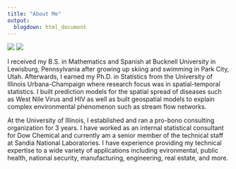 ```yaml
---
title: "About Me"
output: 
  blogdown: html_document
---
```


![](/img/shand-lyndsay.jpg)
![](/img/whistler2.jpg)
 <br>

I received my B.S. in Mathematics and Spanish at Bucknell University in Lewisburg, Pennsylvania after growing up skiing and swimming in Park City, Utah. Afterwards, I earned my Ph.D. in Statistics from the University of Illinois Urbana-Champaign where research focus was in spatial-temporal statistics. I built prediction models for the spatial spread of diseases such as West Nile Virus and HIV as well as built geospatial models to explain complex environmental phenomenon such as stream flow networks. 

At the University of Illinois,  I established and ran a pro-bono consulting organization for 3 years. I have worked as an internal statistical consultant for Dow Chemical and currently am a senior member of the technical staff at Sandia National Laboratories. I have experience providing my technical expertise to a wide variety of applications including evironmental, public health, national security, manufacturing, engineering, real estate, and more. 